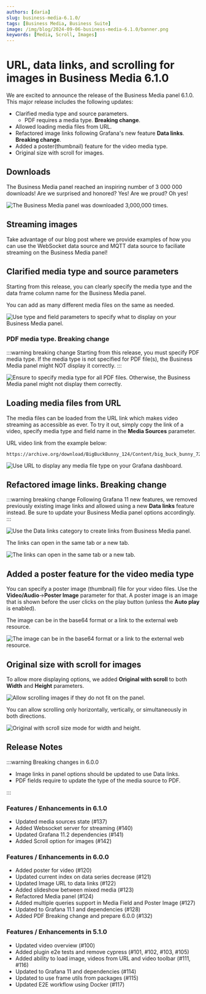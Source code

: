```yaml
---
authors: [daria]
slug: business-media-6.1.0/
tags: [Business Media, Business Suite]
image: /img/blog/2024-09-06-business-media-6.1.0/banner.png
keywords: [Media, Scroll, Images]
---
```



# URL, data links, and scrolling for images in Business Media 6.1.0

We are excited to announce the release of the Business Media panel 6.1.0. This major release includes the following updates:

- Clarified media type and source parameters.
  - PDF requires a media type. **Breaking change**.
- Allowed loading media files from URL.
- Refactored image links following Grafana's new feature **Data links**. **Breaking change**.
- Added a poster(thumbnail) feature for the video media type.
- Original size with scroll for images.

<Catalog date="September 6, 2024" />

## Downloads

The Business Media panel reached an inspiring number of 3 000 000 downloads! Are we surprised and honored? Yes! Are we proud? Oh yes!

<Image
  title="The Business Media panel was downloaded 3,000,000 times."
  src="/img/blog/2024-09-06-business-media-6.1.0/downloads.png"
/>

## Streaming images

Take advantage of our blog post where we provide examples of how you can use the WebSocket data source and MQTT data source to faciliate streaming on the Business Media panel!

<BlogPost id="streaming-images-business-media-20240903" />

## Clarified media type and source parameters

Starting from this release, you can clearly specify the media type and the data frame column name for the Business Media panel.

You can add as many different media files on the same as needed.

<Image
  title="Use type and field parameters to specify what to display on your Business Media panel."
  src="/img/blog/2024-09-06-business-media-6.1.0/media-sources.png"
/>

### PDF media type. Breaking change

:::warning breaking change
Starting from this release, you must specify PDF media type. If the media type is not specified for PDF file(s), the Business Media panel might NOT display it correctly.
:::

<Image
  title="Ensure to specify media type for all PDF files. Otherwise, the Business Media panel might not display them correctly."
  src="/img/blog/2024-09-06-business-media-6.1.0/pdf.png"
/>

## Loading media files from URL

The media files can be loaded from the URL link which makes video streaming as accessible as ever. To try it out, simply copy the link of a video, specify media type and field name in the **Media Sources** parameter.

URL video link from the example below:

```link
https://archive.org/download/BigBuckBunny_124/Content/big_buck_bunny_720p_surround.mp4
```

<Image
  title="Use URL to display any media file type on your Grafana dashboard."
  src="/img/blog/2024-09-06-business-media-6.1.0/video-link.gif"
/>

## Refactored image links. **Breaking change**

:::warning breaking change
Following Grafana 11 new features, we removed previously existing image links and allowed using a new **Data links** feature instead. Be sure to update your Business Media panel options accordingly.
:::

<Image
  title="Use the Data links category to create links from Business Media panel."
  src="/img/blog/2024-09-06-business-media-6.1.0/link.png"
/>

The links can open in the same tab or a new tab.

<Image
  title="The links can open in the same tab or a new tab."
  src="/img/blog/2024-09-06-business-media-6.1.0/link-edit.png"
/>

## Added a poster feature for the video media type

You can specify a poster image (thumbnail) file for your video files. Use the **Video/Audio**->**Poster Image** parameter for that. A poster image is an image that is shown before the user clicks on the play button (unless the **Auto play** is enabled).

The image can be in the base64 format or a link to the external web resource.

<Image
  title="The image can be in the base64 format or a link to the external web resource."
  src="/img/blog/2024-09-06-business-media-6.1.0/poster.png"
/>

## Original size with scroll for images

To allow more displaying options, we added **Original with scroll** to both **Width** and **Height** parameters.

<Image
  title="Allow scrolling images if they do not fit on the panel."
  src="/img/blog/2024-09-06-business-media-6.1.0/scroll.gif"
/>

You can allow scrolling only horizontally, vertically, or simultaneously in both directions.

<Image
  title="Original with scroll size mode for width and height."
  src="/img/blog/2024-09-06-business-media-6.1.0/original.png"
/>

<GettingStarted />

<Tutorial />

## Release Notes

:::warning Breaking changes in 6.0.0

- Image links in panel options should be updated to use Data links.
- PDF fields require to update the type of the media source to PDF.

:::

### Features / Enhancements in 6.1.0

- Updated media sources state (#137)
- Added Websocket server for streaming (#140)
- Updated Grafana 11.2 dependencies (#141)
- Added Scroll option for images (#142)

### Features / Enhancements in 6.0.0

- Added poster for video (#120)
- Updated current index on data series decrease (#121)
- Updated Image URL to data links (#122)
- Added slideshow between mixed media (#123)
- Refactored Media panel (#124)
- Added multiple queries support in Media Field and Poster Image (#127)
- Updated to Grafana 11.1 and dependencies (#128)
- Added PDF Breaking change and prepare 6.0.0 (#132)

### Features / Enhancements in 5.1.0

- Updated video overview (#100)
- Added plugin e2e tests and remove cypress (#101, #102, #103, #105)
- Added ability to load image, videos from URL and video toolbar (#111, #116)
- Updated to Grafana 11 and dependencies (#114)
- Updated to use frame utils from packages (#115)
- Updated E2E workflow using Docker (#117)

<Feedback />
